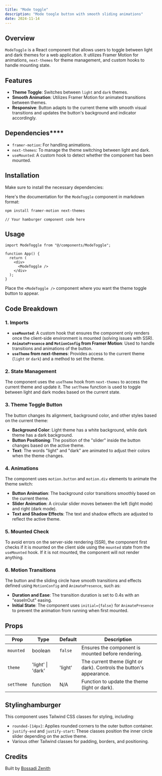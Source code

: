 ```yaml
---
title: "Mode toggle"
description: "Mode toogle button with smooth sliding animations"
date: 2024-11-14
---
```


<ComponentPreview name="mode-toggle-menu" />

## Overview

`ModeToggle` is a React component that allows users to toggle between light and dark themes for a web application. It utilizes Framer Motion for animations, `next-themes` for theme management, and custom hooks to handle mounting state.

## Features

- **Theme Toggle**: Switches between `light` and `dark` themes.
- **Smooth Animation**: Utilizes Framer Motion for animated transitions between themes.
- **Responsive**: Button adapts to the current theme with smooth visual transitions and updates the button's background and indicator accordingly.

## Dependencies\*\*\*\*

- `framer-motion`: For handling animations.
- `next-themes`: To manage the theme switching between light and dark.
- `useMounted`: A custom hook to detect whether the component has been mounted.

## Installation

Make sure to install the necessary dependencies:

Here's the documentation for the `ModeToggle` component in markdown format:

```bash
npm install framer-motion next-themes
```

```tsx file=<rootDir>/fg/menu/mode-toggle.tsx
// Your hamburger component code here
```

## Usage

```tsx
import ModeToggle from "@/components/ModeToggle";

function App() {
  return (
    <div>
      <ModeToggle />
    </div>
  );
}
```

Place the `<ModeToggle />` component where you want the theme toggle button to appear.

## Code Breakdown

### 1. **Imports**

- **`useMounted`**: A custom hook that ensures the component only renders once the client-side environment is mounted (solving issues with SSR).
- **`AnimatePresence` and `MotionConfig` from Framer Motion**: Used to handle transitions and animations of the button.
- **`useTheme` from next-themes**: Provides access to the current theme (`light` or `dark`) and a method to set the theme.

### 2. **State Management**

The component uses the `useTheme` hook from `next-themes` to access the current theme and update it. The `setTheme` function is used to toggle between light and dark modes based on the current state.

### 3. **Theme Toggle Button**

The button changes its alignment, background color, and other styles based on the current theme:

- **Background Color**: Light theme has a white background, while dark theme has a dark background.
- **Button Positioning**: The position of the "slider" inside the button changes based on the active theme.
- **Text**: The words "light" and "dark" are animated to adjust their colors when the theme changes.

### 4. **Animations**

The component uses `motion.button` and `motion.div` elements to animate the theme switch:

- **Button Animation**: The background color transitions smoothly based on the current theme.
- **Slider Animation**: A circular slider moves between the left (light mode) and right (dark mode).
- **Text and Shadow Effects**: The text and shadow effects are adjusted to reflect the active theme.

### 5. **Mounted Check**

To avoid errors on the server-side rendering (SSR), the component first checks if it is mounted on the client side using the `mounted` state from the `useMounted` hook. If it is not mounted, the component will not render anything.

### 6. **Motion Transitions**

The button and the sliding circle have smooth transitions and effects defined using `MotionConfig` and `AnimatePresence`, such as:

- **Duration and Ease**: The transition duration is set to 0.4s with an "easeInOut" easing.
- **Initial State**: The component uses `initial={false}` for `AnimatePresence` to prevent the animation from running when first mounted.

## Props

| Prop       | Type              | Default | Description                                                          |
| ---------- | ----------------- | ------- | -------------------------------------------------------------------- |
| `mounted`  | boolean           | `false` | Ensures the component is mounted before rendering.                   |
| `theme`    | 'light' \| 'dark' | 'light' | The current theme (light or dark). Controls the button's appearance. |
| `setTheme` | function          | N/A     | Function to update the theme (light or dark).                        |

## Stylinghamburger

This component uses Tailwind CSS classes for styling, including:

- `rounded-[14px]`: Applies rounded corners to the outer button container.
- `justify-end` and `justify-start`: These classes position the inner circle slider depending on the active theme.
- Various other Tailwind classes for padding, borders, and positioning.

## Credits

Built by [Bossadi Zenith](https://github.com/code-env)
